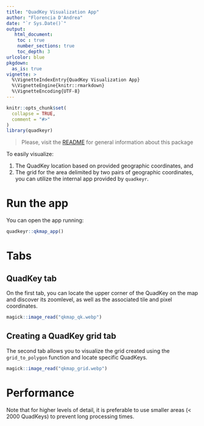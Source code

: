 ```yaml
---
title: "QuadKey Visualization App"
author: "Florencia D'Andrea"
date: "`r Sys.Date()`"
output:
   html_document:
    toc : true
    number_sections: true
    toc_depth: 3
urlcolor: blue
pkgdown:
  as_is: true
vignette: >
  %\VignetteIndexEntry{QuadKey Visualization App}
  %\VignetteEngine{knitr::rmarkdown}
  %\VignetteEncoding{UTF-8}
---
```


```r
knitr::opts_chunk$set(
  collapse = TRUE,
  comment = "#>"
)
library(quadkeyr)
```

> Please, visit the [README](https://docs.ropensci.org/quadkeyr/) 
> for general information about this package

To easily visualize:

1. The QuadKey location based on provided geographic coordinates, and
2. The grid for the area delimited by two pairs of geographic coordinates,
   you can utilize the internal app provided by `quadkeyr`.

# Run the app

You can open the app running:

```r
quadkeyr::qkmap_app()
```

# Tabs
## QuadKey tab

On the first tab, you can locate the upper corner of the QuadKey on the map 
and discover its zoomlevel, 
as well as the associated tile and pixel coordinates.

```r
magick::image_read("qkmap_qk.webp")
```

## Creating a QuadKey grid tab

The second tab allows you to visualize the grid created using 
the `grid_to_polygon` function and locate specific QuadKeys.

```r
magick::image_read("qkmap_grid.webp")
```

# Performance

Note that for higher levels of detail, it is preferable to use
smaller areas (< 2000 QuadKeys) to prevent long processing times.



